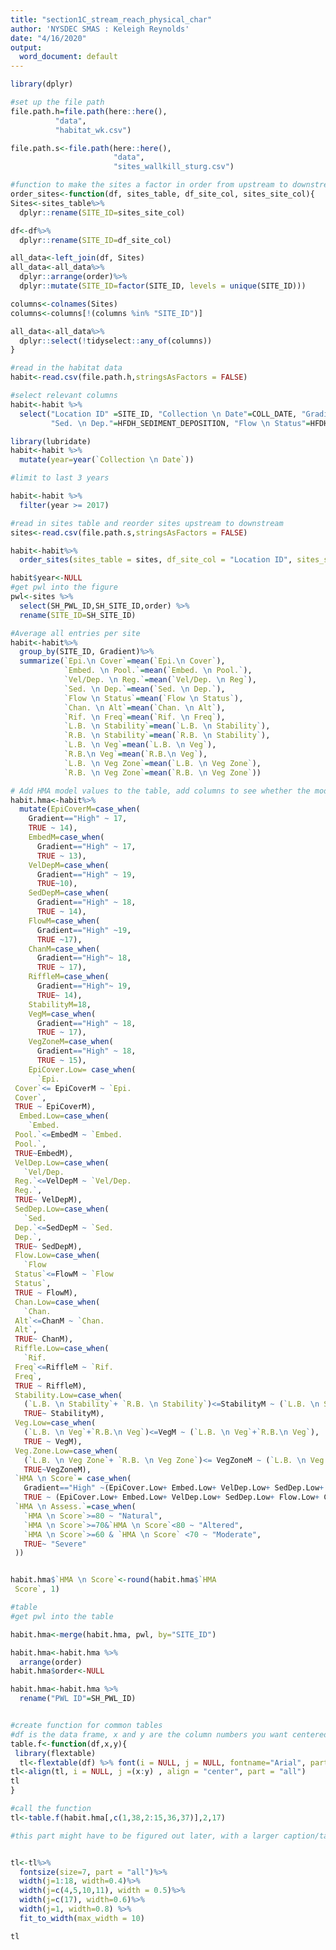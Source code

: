 ---
title: "section1C_stream_reach_physical_char"
author: 'NYSDEC SMAS : Keleigh Reynolds'
date: "4/16/2020"
output:
  word_document: default
---

```{r echo=FALSE, message=FALSE, warning=FALSE}
library(dplyr)

#set up the file path
file.path.h=file.path(here::here(),
          "data",
          "habitat_wk.csv")

file.path.s<-file.path(here::here(),
                       "data",
                       "sites_wallkill_sturg.csv")

```

```{r include=FALSE,message=FALSE,warning=FALSE}
#function to make the sites a factor in order from upstream to downstream
order_sites<-function(df, sites_table, df_site_col, sites_site_col){
Sites<-sites_table%>%
  dplyr::rename(SITE_ID=sites_site_col)

df<-df%>%
  dplyr::rename(SITE_ID=df_site_col)

all_data<-left_join(df, Sites)
all_data<-all_data%>%
  dplyr::arrange(order)%>%
  dplyr::mutate(SITE_ID=factor(SITE_ID, levels = unique(SITE_ID)))

columns<-colnames(Sites)
columns<-columns[!(columns %in% "SITE_ID")]

all_data<-all_data%>%
  dplyr::select(!tidyselect::any_of(columns))
}
```

```{r echo=FALSE, message=FALSE, warning=FALSE}
#read in the habitat data
habit<-read.csv(file.path.h,stringsAsFactors = FALSE)

#select relevant columns
habit<-habit %>% 
  select("Location ID" =SITE_ID, "Collection \n Date"=COLL_DATE, "Gradient"=HFDH_GRADIENT, "Epi.\n Cover"=HFDH_EPIFAUNAL_COVER, "Embed. \n Pool."=HFDH_EMBEDDEDNESS_POOLING, "Vel/Dep. \n Reg"=HFDH_VELOCITY_DEPTH_REGIME,
         "Sed. \n Dep."=HFDH_SEDIMENT_DEPOSITION, "Flow \n Status"=HFDH_FLOW_STATUS, "Chan. \n Alt"=HFDH_CHANNEL_ALTERATION, "Rif. \n Freq"=HFDH_RIFFLE_BEND_FREQUENCY, "L.B. \n Stability"=HFDH_LEFT_BANK_STABILITY, "R.B. \n Stability"= HFDH_RIGHT_BANK_STABILITY, "L.B. \n Veg"= HFDH_LEFT_BANK_VEG, "R.B.\n Veg"=HFDH_RIGHT_BANK_VEG, "L.B. \n Veg Zone"=HFDH_LEFT_BANK_VEG_ZONE, "R.B. \n Veg Zone"=HFDH_RIGHT_BANK_VEG_ZONE) 

library(lubridate)
habit<-habit %>% 
  mutate(year=year(`Collection \n Date`))

#limit to last 3 years

habit<-habit %>% 
  filter(year >= 2017)

#read in sites table and reorder sites upstream to downstream
sites<-read.csv(file.path.s,stringsAsFactors = FALSE)

habit<-habit%>%
  order_sites(sites_table = sites, df_site_col = "Location ID", sites_site_col = "SH_SITE_ID")

habit$year<-NULL
#get pwl into the figure
pwl<-sites %>% 
  select(SH_PWL_ID,SH_SITE_ID,order) %>% 
  rename(SITE_ID=SH_SITE_ID)

#Average all entries per site
habit<-habit%>%
  group_by(SITE_ID, Gradient)%>%
  summarize(`Epi.\n Cover`=mean(`Epi.\n Cover`),
            `Embed. \n Pool.`=mean(`Embed. \n Pool.`),
            `Vel/Dep. \n Reg.`=mean(`Vel/Dep. \n Reg`),
            `Sed. \n Dep.`=mean(`Sed. \n Dep.`),
            `Flow \n Status`=mean(`Flow \n Status`),
            `Chan. \n Alt`=mean(`Chan. \n Alt`),
            `Rif. \n Freq`=mean(`Rif. \n Freq`),
            `L.B. \n Stability`=mean(`L.B. \n Stability`),
            `R.B. \n Stability`=mean(`R.B. \n Stability`),
            `L.B. \n Veg`=mean(`L.B. \n Veg`),
            `R.B.\n Veg`=mean(`R.B.\n Veg`),
            `L.B. \n Veg Zone`=mean(`L.B. \n Veg Zone`),
            `R.B. \n Veg Zone`=mean(`R.B. \n Veg Zone`))

```

```{r echo=FALSE, message=FALSE, warning=FALSE}
# Add HMA model values to the table, add columns to see whether the model or stream score is lower, calculate HMA, add column to interpret HMA score
habit.hma<-habit%>%
  mutate(EpiCoverM=case_when(
    Gradient=="High" ~ 17,
    TRUE ~ 14),
    EmbedM=case_when(
      Gradient=="High" ~ 17,
      TRUE ~ 13),
    VelDepM=case_when(
      Gradient=="High" ~ 19,
      TRUE~10),
    SedDepM=case_when(
      Gradient=="High" ~ 18,
      TRUE ~ 14),
    FlowM=case_when(
      Gradient=="High" ~19,
      TRUE ~17),
    ChanM=case_when(
      Gradient=="High"~ 18,
      TRUE ~ 17),
    RiffleM=case_when(
      Gradient=="High"~ 19,
      TRUE~ 14),
    StabilityM=18,
    VegM=case_when(
      Gradient=="High" ~ 18,
      TRUE ~ 17),
    VegZoneM=case_when(
      Gradient=="High" ~ 18,
      TRUE ~ 15),
    EpiCover.Low= case_when(
      `Epi.
 Cover`<= EpiCoverM ~ `Epi.
 Cover`,
 TRUE ~ EpiCoverM),
  Embed.Low=case_when(
    `Embed. 
 Pool.`<=EmbedM ~ `Embed. 
 Pool.`,
 TRUE~EmbedM),
 VelDep.Low=case_when(
   `Vel/Dep. 
 Reg.`<=VelDepM ~ `Vel/Dep. 
 Reg.`,
 TRUE~ VelDepM),
 SedDep.Low=case_when(
   `Sed. 
 Dep.`<=SedDepM ~ `Sed. 
 Dep.`,
 TRUE~ SedDepM),
 Flow.Low=case_when(
   `Flow 
 Status`<=FlowM ~ `Flow 
 Status`,
 TRUE ~ FlowM),
 Chan.Low=case_when(
   `Chan. 
 Alt`<=ChanM ~ `Chan. 
 Alt`,
 TRUE~ ChanM),
 Riffle.Low=case_when(
   `Rif. 
 Freq`<=RiffleM ~ `Rif. 
 Freq`,
 TRUE ~ RiffleM),
 Stability.Low=case_when(
   (`L.B. \n Stability`+ `R.B. \n Stability`)<=StabilityM ~ (`L.B. \n Stability`+ `R.B. \n Stability`),
   TRUE~ StabilityM),
 Veg.Low=case_when(
   (`L.B. \n Veg`+`R.B.\n Veg`)<=VegM ~ (`L.B. \n Veg`+`R.B.\n Veg`),
   TRUE ~ VegM),
 Veg.Zone.Low=case_when(
   (`L.B. \n Veg Zone`+ `R.B. \n Veg Zone`)<= VegZoneM ~ (`L.B. \n Veg Zone`+ `R.B. \n Veg Zone`),
   TRUE~VegZoneM),
 `HMA \n Score`= case_when(
   Gradient=="High" ~(EpiCover.Low+ Embed.Low+ VelDep.Low+ SedDep.Low+ Flow.Low+ Chan.Low+ Riffle.Low+ Stability.Low+Veg.Low+ Veg.Zone.Low)/181*100,
   TRUE ~ (EpiCover.Low+ Embed.Low+ VelDep.Low+ SedDep.Low+ Flow.Low+ Chan.Low+ Riffle.Low+ Stability.Low+Veg.Low+ Veg.Zone.Low)/149*100),
 `HMA \n Assess.`=case_when(
   `HMA \n Score`>=80 ~ "Natural",
   `HMA \n Score`>=70&`HMA \n Score`<80 ~ "Altered",
   `HMA \n Score`>=60 & `HMA \n Score` <70 ~ "Moderate",
   TRUE~ "Severe"
 ))


habit.hma$`HMA \n Score`<-round(habit.hma$`HMA 
 Score`, 1)

```

<!---BLOCK_LANDSCAPE_START--->

```{r tab.id="Habitat-table", tab.cap="Ranked habitat characteristics and calculated HMA for the Wallkill River Survey, 2017-2019. Epifaunal substrate (Epi. Cover); Embeddedness/Pool Substrate Characterization (Embed. Pool.); Velocity Depth Regime/Pool Variability (Vel/Dep Reg.); Sediment Deposition (Sed. Dep.); Channel Flow Status (Flow Status); Channel Alteration (Chan. Alt.); Riffle Frequency/Stream Sinuosity (Rif. Freq.); Left and Right Bank Stability (L.B. and R.B. Stability); Left and Right Bank Vegetation (L.B. and R.B. Veg); Width of Left and Right Bank Vegetative Zone (L.B. and R.B. Veg Zone); Habitat Model Affinity Score (HMA Score); HMA Assessment (HMA Assess.)", echo=FALSE, message=FALSE,warning=FALSE}
#table
#get pwl into the table

habit.hma<-merge(habit.hma, pwl, by="SITE_ID")

habit.hma<-habit.hma %>% 
  arrange(order)
habit.hma$order<-NULL

habit.hma<-habit.hma %>% 
  rename("PWL ID"=SH_PWL_ID)


#create function for common tables
#df is the data frame, x and y are the column numbers you want centered, z is the caption
table.f<-function(df,x,y){
 library(flextable)
  tl<-flextable(df) %>% font(i = NULL, j = NULL, fontname="Arial", part = "all") %>% theme_zebra() %>% autofit()
tl<-align(tl, i = NULL, j =(x:y) , align = "center", part = "all")
tl
}

#call the function
tl<-table.f(habit.hma[,c(1,38,2:15,36,37)],2,17)

#this part might have to be figured out later, with a larger caption/table function? Not sure yet.


tl<-tl%>%
  fontsize(size=7, part = "all")%>%
  width(j=1:18, width=0.4)%>%
  width(j=c(4,5,10,11), width = 0.5)%>%
  width(j=c(17), width=0.6)%>%
  width(j=1, width=0.8) %>% 
  fit_to_width(max_width = 10)

tl

```

<!---BLOCK_LANDSCAPE_STOP--->

<!---BLOCK_LANDSCAPE_STOP--->


